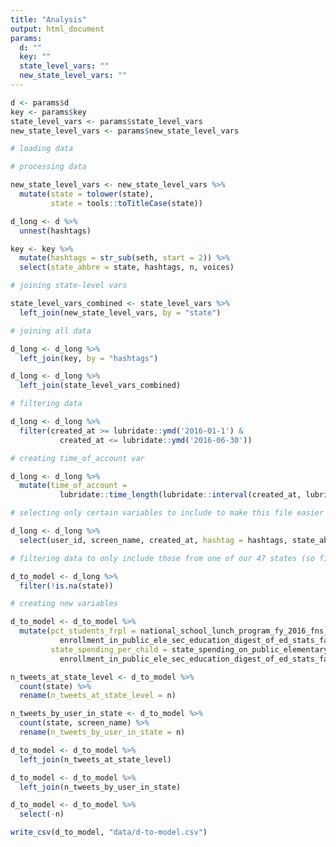 ```yaml
---
title: "Analysis"
output: html_document
params:
  d: ""
  key: ""
  state_level_vars: ""
  new_state_level_vars: ""
---
```


```r
d <- params$d
key <- params$key
state_level_vars <- params$state_level_vars
new_state_level_vars <- params$new_state_level_vars
```

```r
# loading data

# processing data

new_state_level_vars <- new_state_level_vars %>% 
  mutate(state = tolower(state),
         state = tools::toTitleCase(state))

d_long <- d %>% 
  unnest(hashtags)

key <- key %>% 
  mutate(hashtags = str_sub(seth, start = 2)) %>% 
  select(state_abbre = state, hashtags, n, voices)

# joining state-level vars

state_level_vars_combined <- state_level_vars %>% 
  left_join(new_state_level_vars, by = "state")

# joining all data

d_long <- d_long %>% 
  left_join(key, by = "hashtags")

d_long <- d_long %>% 
  left_join(state_level_vars_combined)

# filtering data

d_long <- d_long %>%
  filter(created_at >= lubridate::ymd('2016-01-1') &
           created_at <= lubridate::ymd('2016-06-30'))

# creating time_of_account var 

d_long <- d_long %>% 
  mutate(time_of_account = 
           lubridate::time_length(lubridate::interval(created_at, lubridate::ymd("2016-01-01")), "years"))

# selecting only certain variables to include to make this file easier to work with 

d_long <- d_long %>% 
  select(user_id, screen_name, created_at, hashtag = hashtags, state_abbre:time_of_account)

# filtering data to only include those from one of our 47 states (so filtering cases associated with hashtags not in the key)

d_to_model <- d_long %>% 
  filter(!is.na(state)) 

# creating new variables

d_to_model <- d_to_model %>%
  mutate(pct_students_frpl = national_school_lunch_program_fy_2016_fns_usda_gov / 
           enrollment_in_public_ele_sec_education_digest_of_ed_stats_fall_2015_projected,
         state_spending_per_child = state_spending_on_public_elementary_secondary_spending_fy_2016_census_in_thousands /
           enrollment_in_public_ele_sec_education_digest_of_ed_stats_fall_2015_projected)

n_tweets_at_state_level <- d_to_model %>% 
  count(state) %>% 
  rename(n_tweets_at_state_level = n)

n_tweets_by_user_in_state <- d_to_model %>% 
  count(state, screen_name) %>% 
  rename(n_tweets_by_user_in_state = n)

d_to_model <- d_to_model %>% 
  left_join(n_tweets_at_state_level)

d_to_model <- d_to_model %>% 
  left_join(n_tweets_by_user_in_state)

d_to_model <- d_to_model %>% 
  select(-n)

write_csv(d_to_model, "data/d-to-model.csv")
```